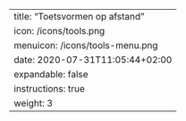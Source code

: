 ---
title: "Toetsvormen op afstand"
icon: /icons/tools.png
menuicon: /icons/tools-menu.png
date: 2020-07-31T11:05:44+02:00
expandable: false
instructions: true
weight: 3
---